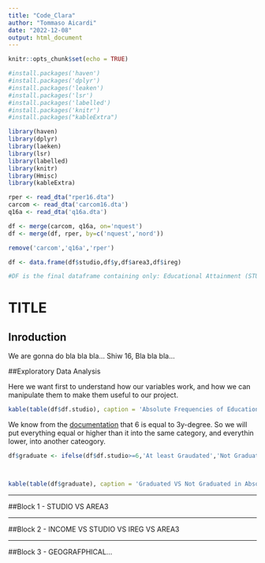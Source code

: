 ```yaml
---
title: "Code_Clara"
author: "Tommaso Aicardi"
date: "2022-12-08"
output: html_document
---
```


```r
knitr::opts_chunk$set(echo = TRUE)
```

```r

#install.packages('haven')
#install.packages('dplyr')
#install.packages('leaken')
#install.packages('lsr')
#install.packages('labelled')
#install.packages('knitr')
#install.packages("kableExtra")

library(haven)
library(dplyr)
library(laeken)
library(lsr)
library(labelled)
library(knitr)
library(Hmisc)
library(kableExtra)

rper <- read_dta("rper16.dta")
carcom <- read_dta('carcom16.dta')
q16a <- read_dta('q16a.dta')

df <- merge(carcom, q16a, on='nquest')
df <- merge(df, rper, by=c('nquest','nord'))

remove('carcom','q16a','rper')

df <- data.frame(df$studio,df$y,df$area3,df$ireg)

#DF is the final dataframe containing only: Educational Attainment (STUDIO), Income per Capita(Y), Geog area(AREA3), Region(IREG).
```

# TITLE

## Inroduction

We are gonna do bla bla bla... Shiw 16, Bla bla bla...

##Exploratory Data Analysis

Here we want first to understand how our variables work, and how we can manipulate them to make them useful to our project.

```r

kable(table(df$df.studio), caption = 'Absolute Frequencies of Educational Attainment in the Dataset', col.names = c('Educational Attainment','Frequency'))

```

We know from the [documentation](https://www.bancaditalia.it/statistiche/tematiche/indagini-famiglie-imprese/bilanci-famiglie/documentazione/documenti/2016/Quest_eng2016.pdf?language_id=1) that 6 is equal to 3y-degree. So we will put everything equal or higher than it into the same category, and everythin lower, into another cateogory.

```r

df$graduate <- ifelse(df$df.studio>=6,'At least Graudated','Not Graduated')



kable(table(df$graduate), caption = 'Graduated VS Not Graduated in Absolute Terms in the Dataset', col.names = c('...','Frequency'))

```
---

##Block 1 - STUDIO VS AREA3

---

##Block 2 - INCOME VS STUDIO VS IREG VS AREA3

---

##Block 3 - GEOGRAFPHICAL...
